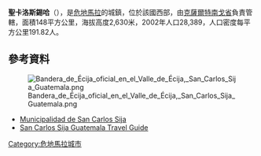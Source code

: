 {{Infobox settlement
|official_name          =San Carlos Sija
|other_name             =
|native_name            =  
|nickname               = Sijeño/Sijeña
|settlement_type        = Municipality and town
|motto                  =
|image_skyline          = San Carlos Sija 1.jpg
|imagesize              = 
|image_caption          = 
|image_flag             = Bandera de Écija oficial en el Valle de Écija, San Carlos Sija Guatemala.png
|flag_size              =
|image_seal             = Escudo de écija, sija, guatmala.png
|seal_size              =
|image_map              =
|mapsize                =  
|map_caption            =
|pushpin_map            =Guatemala
|pushpin_label_position =
|pushpin_mapsize=
|pushpin_map_caption    =
|subdivision_type       = Country
|subdivision_name       ={{flag|Guatemala}}
|subdivision_type1      = Department 
|subdivision_name1      = [[Image:Vlagquetzaltenango.gif|25px]] Quetzaltenango|Department Quetzaltenango
|subdivision_type2      =
|subdivision_name2      =
|subdivision_type3      = 
|subdivision_name3      = 
|government_footnotes   =
|government_type        =Democratic
|leader_title           =Mayor
|leader_name            =
|established_title      =  
|established_date       = 1525
|area_magnitude         = 
|unit_pref                =Imperial
|area_footnotes           =
|area_total_km2           =160
|area_land_km2            =
|population_as_of               =2010
|population_footnotes           =
|population_note                =
|population_total               =31000
|population_density_km2         =193
|timezone               = Time
|utc_offset             = +6
|timezone_DST           =
|utc_offset_DST         = 
|coordinates            = {{coord|14|59|N|91|33|W|region:GT|display=inline}}
|elevation_footnotes    =  
|elevation_m            = 
|elevation_ft           = 9000
|postal_code_type       =  
|postal_code            =
|area_code              =502
|blank_name             = Climate
|blank_info             = Cwb
|website                = 
|footnotes              = 市議會於1778年12月15日由Martínde Mayorga創立，創立日期為1526年12月14日，由BernalDíazdel Castillo和西班牙征服者隊
}}

'''聖卡洛斯錫哈'''（{{lang-es|San Carlos Sija}}），是[[危地馬拉|危地馬拉]]的城鎮，位於該國西部，由[[克薩爾特南戈省|克薩爾特南戈省]]負責管轄，面積148平方公里，海拔高度2,630米，2002年人口28,389，人口密度每平方公里191.82人。

== 參考資料 == 
[[File:Bandera_de_Écija_oficial_en_el_Valle_de_Écija,_San_Carlos_Sija_Guatemala.png|thumb]]
* [http://www.sancarlossija.com/ Municipalidad de San Carlos Sija]
* [http://www.xelapages.com/sancarlossija/ San Carlos Sija Guatemala Travel Guide]

{{Guatemala-geo-stub}}
[[Category:危地馬拉城市|Category:危地馬拉城市]]